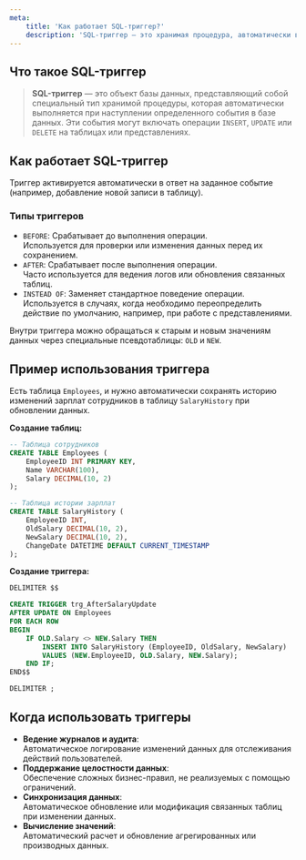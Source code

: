 ```yaml
---
meta:
    title: 'Как работает SQL-триггер?'
    description: 'SQL-триггер — это хранимая процедура, автоматически выполняемая при событиях INSERT, UPDATE или DELETE. Узнайте, как использовать триггеры для логирования и поддержания целостности данных.'
---
```


## Что такое SQL-триггер

> **SQL-триггер** — это объект базы данных, представляющий собой специальный тип хранимой процедуры,
> которая автоматически выполняется при наступлении определенного события в базе данных.
> Эти события могут включать операции `INSERT`, `UPDATE` или `DELETE` на таблицах или представлениях.

## Как работает SQL-триггер

Триггер активируется автоматически в ответ на заданное событие (например, добавление новой записи в таблицу).

### Типы триггеров

-   `BEFORE`: Срабатывает до выполнения операции.  
    Используется для проверки или изменения данных перед их сохранением.
-   `AFTER`: Срабатывает после выполнения операции.  
    Часто используется для ведения логов или обновления связанных таблиц.
-   `INSTEAD OF`: Заменяет стандартное поведение операции.  
    Используется в случаях, когда необходимо переопределить действие по умолчанию, например, при работе с представлениями.

Внутри триггера можно обращаться к старым и новым значениям данных через специальные псевдотаблицы: `OLD` и `NEW`.

## Пример использования триггера

Есть таблица `Employees`, и нужно автоматически сохранять историю изменений зарплат сотрудников в таблицу `SalaryHistory` при обновлении данных.

**Создание таблиц:**

```sql
-- Таблица сотрудников
CREATE TABLE Employees (
    EmployeeID INT PRIMARY KEY,
    Name VARCHAR(100),
    Salary DECIMAL(10, 2)
);

-- Таблица истории зарплат
CREATE TABLE SalaryHistory (
    EmployeeID INT,
    OldSalary DECIMAL(10, 2),
    NewSalary DECIMAL(10, 2),
    ChangeDate DATETIME DEFAULT CURRENT_TIMESTAMP
);
```

**Создание триггера:**

```sql
DELIMITER $$

CREATE TRIGGER trg_AfterSalaryUpdate
AFTER UPDATE ON Employees
FOR EACH ROW
BEGIN
    IF OLD.Salary <> NEW.Salary THEN
        INSERT INTO SalaryHistory (EmployeeID, OldSalary, NewSalary)
        VALUES (NEW.EmployeeID, OLD.Salary, NEW.Salary);
    END IF;
END$$

DELIMITER ;
```

## Когда использовать триггеры

-   **Ведение журналов и аудита**:  
     Автоматическое логирование изменений данных для отслеживания действий пользователей.
-   **Поддержание целостности данных**:  
     Обеспечение сложных бизнес-правил, не реализуемых с помощью ограничений.
-   **Синхронизация данных**:  
     Автоматическое обновление или модификация связанных таблиц при изменении данных.
-   **Вычисление значений**:  
     Автоматический расчет и обновление агрегированных или производных данных.

